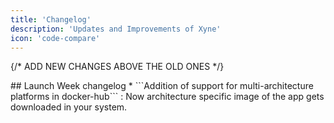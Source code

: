 ```yaml
---
title: 'Changelog'
description: 'Updates and Improvements of Xyne'
icon: 'code-compare'
---
```


{/* ADD NEW CHANGES ABOVE THE OLD ONES */}


<Update label="February 2025" description="v0.2.4">
  ## Launch Week changelog
  * ```Addition of support for multi-architecture platforms in docker-hub``` : Now architecture specific image of the app gets downloaded in your system.
</Update>
